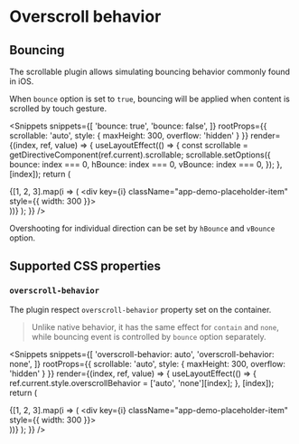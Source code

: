 
<Module name="jq-scrollable" />

# Overscroll behavior

## Bouncing

The scrollable plugin allows simulating bouncing behavior commonly found in iOS.

When `bounce` option is set to `true`, bouncing will be applied when content is scrolled by touch gesture.

<Snippets
    snippets={[
        'bounce: true',
        'bounce: false',
    ]}
    rootProps={{
        scrollable: 'auto',
        style: { maxHeight: 300, overflow: 'hidden' }
    }}
    render={(index, ref, value) => {
        useLayoutEffect(() => {
            const scrollable = getDirectiveComponent(ref.current).scrollable;
            scrollable.setOptions({
                bounce: index === 0,
                hBounce: index === 0,
                vBounce: index === 0,
            });
        }, [index]);
        return (
            <div scrollable-target="">
                {[1, 2, 3].map(i => (
                    <div key={i} className="app-demo-placeholder-item" style={{ width: 300 }}></div>
                ))}
            </div>
        );
    }} />

Overshooting for individual direction can be set by `hBounce` and `vBounce` option.

## Supported CSS properties

### `overscroll-behavior`

The plugin respect `overscroll-behavior` property set on the container.

> Unlike native behavior, it has the same effect for `contain` and `none`, while bouncing event is controlled by `bounce` option separately.

<Snippets
    snippets={[
        'overscroll-behavior: auto',
        'overscroll-behavior: none',
    ]}
    rootProps={{
        scrollable: 'auto',
        style: { maxHeight: 300, overflow: 'hidden' }
    }}
    render={(index, ref, value) => {
        useLayoutEffect(() => {
            ref.current.style.overscrollBehavior = ['auto', 'none'][index];
        }, [index]);
        return (
            <div scrollable-target="">
                {[1, 2, 3].map(i => (
                    <div key={i} className="app-demo-placeholder-item" style={{ width: 300 }}></div>
                ))}
            </div>
        );
    }} />
